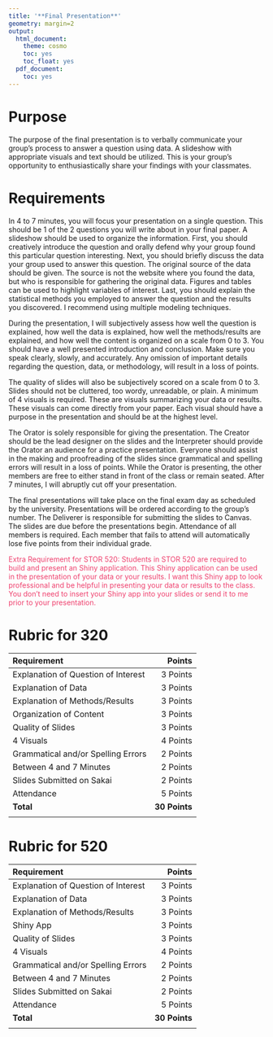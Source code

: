 ```yaml
---
title: '**Final Presentation**'
geometry: margin=2
output:
  html_document:
    theme: cosmo
    toc: yes
    toc_float: yes
  pdf_document:
    toc: yes
---
```


<style type="text/css">
.main-container {
  max-width: 300px;
  margin-left: auto;
  margin-right: auto;
}
</style>

# **Purpose**

The purpose of the final presentation is to verbally communicate your group's process to answer a question using data. A slideshow with appropriate visuals and text should be utilized. This is your group's opportunity to enthusiastically share your findings with your classmates.

# **Requirements**

In 4 to 7 minutes, you will focus your presentation on a single question. This should be 1 of the 2 questions you will write about in your final paper. A slideshow should be used to organize the information. First, you should creatively introduce the question and orally defend why your group found this particular question interesting. Next, you should briefly discuss the data your group used to answer this question. The original source of the data should be given. The source is not the website where you found the data, but who is responsible for gathering the original data. Figures and tables can be used to highlight variables of interest. Last, you should explain the statistical methods you employed to answer the question and the results you discovered. I recommend using multiple modeling techniques.

During the presentation, I will subjectively assess how well the question is explained, how well the data is explained, how well the methods/results are explained, and how well the content is organized on a scale from 0 to 3. You should have a well presented introduction and conclusion. Make sure you speak clearly, slowly, and accurately. Any omission of important details regarding the question, data, or methodology, will result in a loss of points. 

The quality of slides will also be subjectively scored on a scale from 0 to 3. Slides should not be cluttered, too wordy, unreadable, or plain. A minimum of 4 visuals is required. These are visuals summarizing your data or results. These visuals can come directly from your paper. Each visual should have a purpose in the presentation and should be at the highest level. 

The Orator is solely responsible for giving the presentation.  The Creator should be the lead designer on the slides and the Interpreter should provide the Orator an audience for a practice presentation. Everyone should assist in the making and proofreading of the slides since grammatical and spelling errors will result in a loss of points. While the Orator is presenting, the other members are free to either stand in front of the class or remain seated. After 7 minutes, I will abruptly cut off your presentation.

The final presentations will take place on the final exam day as scheduled by the university. Presentations will be ordered according to the group's number. The Deliverer is responsible for submitting the slides to Canvas. The slides are due before the presentations begin. Attendance of all members is required. Each member that fails to attend will automatically lose five points from their individual grade. 

<span style="color:#EF426F"> Extra Requirement for STOR 520: Students in STOR 520 are required to build and present an Shiny  application. This Shiny application can be used in the presentation of your data or your results. I want this Shiny app to look professional and be helpful in presenting your data or results to the class. You don't need to insert your Shiny app into your slides or send it to me prior to your presentation.  </span>


# **Rubric for 320**

|Requirement|Points|
|:-------|------:|
|Explanation of Question of Interest|3 Points|
|Explanation of Data|3 Points|
|Explanation of Methods/Results|3 Points|
|Organization of Content|3 Points|
|Quality of Slides|3 Points|
|4 Visuals|4 Points|
|Grammatical and/or Spelling Errors|2 Points|
|Between 4 and 7 Minutes|2 Points|
|Slides Submitted on Sakai|2 Points|
|Attendance| 5 Points|
|**Total**|**30 Points**|
|||

# **Rubric for 520**

|Requirement|Points|
|:-------|------:|
|Explanation of Question of Interest|3 Points|
|Explanation of Data|3 Points|
|Explanation of Methods/Results|3 Points|
|Shiny App|3 Points|
|Quality of Slides|3 Points|
|4 Visuals|4 Points|
|Grammatical and/or Spelling Errors|2 Points|
|Between 4 and 7 Minutes|2 Points|
|Slides Submitted on Sakai|2 Points|
|Attendance| 5 Points|
|**Total**|**30 Points**|
|||
